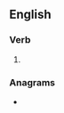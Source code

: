 ==English==

===Verb===
{{head|en|present participle}}

# {{present participle of|unseat|lang=en|nocat=1}}

===Anagrams===
* {{anagrams|en|a=aeginnstu|Saguntine|unteasing}}